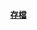 {{dyk/auto
| 0 = 越南'''[[万贡大桥|哪座桥梁]]'''是跨越[[后江|后江]]的第二座[[斜拉桥|-{zh-hans:斜拉桥;zh-hk:斜拉橋;zh-tw:斜張橋;}-]]？
| p0 = 

| 1 = [[越战|越战]]中，[[越南南方共和国|越南南方共和国]]推翻了'''[[越南共和国|哪个国家]]'''后，与[[越南民主共和国|越南民主共和国]]统一为[[越南社会主义共和国|越南社会主义共和国]]？
|p1 = Flag_of_South_Vietnam.svg

| 2= [[瑞典|瑞典]]是最早與[[北越|北越]]（越南民主共和國）建交的西方國家，並自1970年起於其首都[[河內|河內]]建立了'''[[瑞典駐越南大使館|哪座大使級外交代表機構]]'''？
|p2=Lilla riksvapnet - Riksarkivet Sverige.png

| 3 = '''[[姑姚|哪種越南傳統藝妓]]'''美稱為「陶娘」？
| p3 = Ca trù 4.jpg

| 4 = [[越南共產黨|越南共產黨]]在'''[[越南共產黨第十次全國代表大會|哪次全國代表大會]]'''中首次以[[差額選舉|差額選舉]]的形式推舉[[越南共產黨中央委員會總書記|總書記]]人選，並藉着修改黨章准許該黨黨員從事[[私有制|私人經濟]]？
|p4 = CPV Congress X.jpg

| 5 = [[柬埔寨|柬埔寨]]'''[[越南裔柬埔寨人|哪一個種族]]'''曾經是該國規模最大的少數民族，卻被反對黨排斥，令[[高棉人|高棉人]]和[[華人|華人]]感到厭惡，甚至還在就業、教育等方面遇到重重困難？
|p5 = FlotinSiemReap.jpg

}}

<div align="right" style="font-size:small;">'''[[Portal:越南/你知道吗/存檔|存檔]]'''
</div>